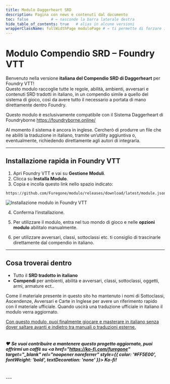 ```yaml
---
title: Modulo Daggerheart SRD
description: Pagina con news e contenuti dal documento
toc: false          # ← nasconde la barra laterale destra
hide_table_of_contents: true   # alias in alcune versioni
wrapperClassName: fullWidthPage moduloPage # ← ti permette di forzare il CSS full width
---
```



# Modulo Compendio SRD – Foundry VTT

Benvenuto nella versione **italiana del Compendio SRD di Daggerheart** per Foundry VTT!  
Questo modulo raccoglie tutte le regole, abilità, ambienti, avversari e contenuti SRD tradotti in italiano, in un compendio simile a quello del sistema di gioco, così da avere tutto il necessario a portata di mano direttamente dentro Foundry.

Questo modulo è esclusivamente compatibile con il Sistema Daggerheart di Foundryborne https://foundryborne.online/

Al momento il sistema è ancora in inglese. Cercherò di produrre un file che ne abiliti la traduzione in italiano, tramite un’utility aggiuntiva o, eventualmente, richiedendo direttamente agli autori di integrarla.


---

## Installazione rapida in Foundry VTT

1. Apri Foundry VTT e vai su **Gestione Moduli**.  
2. Clicca su **Installa Modulo**.  
3. Copia e incolla questo link nello spazio indicato:

 ```text
https://github.com/Furegone/modulo/releases/download/latest/module.json
  ```

<div style={{ textAlign: 'center', marginTop: '2rem' }}>
  <img 
    src="/antro/img/install.jpg" 
    alt="Installazione modulo in Foundry VTT" 
    style={{ float: 'left', marginRight: '1rem', maxWidth: '1900px', width: '100%', borderRadius: '8px', boxShadow: '0 2px 8px rgba(0,0,0,0.15)' }} 
  />
</div>


4. Conferma l’installazione.

5. Per utilizzare il modulo, entra nel tuo mondo di gioco e nelle **opzioni modulo** abilitalo manualmente.

6. per utilizzare avversari, classi, sottoclassi etc. ti consiglio di trascinarle direttamente dal compendio in italiano.

---

## Cosa troverai dentro

- Tutto il **SRD tradotto in italiano**  
- **Compendi** per ambienti, abilità e avversari, classi, sottoclassi, oggetti, armi, armature ect.. 

Come il materiale presente in questo sito ho mantenuto i nomi di Sottoclassi, Ascendenze, Avversari e Carte in Inglese per avere un riferimento rapido con il materiale ufficiale. Quando uscirà una traduzione ufficiale in italiano il modulo verra aggiornato.

<u>Con questo modulo, puoi finalmente giocare e masterare in italiano senza dover saltare avanti e indietro tra manuali o traduzioni esterne.</u>
<br /><br />

##### ❤️ Se vuoi contribuire a mantenere questo progetto aggiornato, puoi offrirmi un caffè su <a href="https://ko-fi.com/furegone" target="_blank" rel="noopener noreferrer" style={{ color: '#FF5E00', fontWeight: 'bold', textDecoration: 'none' }}> Ko-fi</a>!
<br />
---

<NewsSection2 />